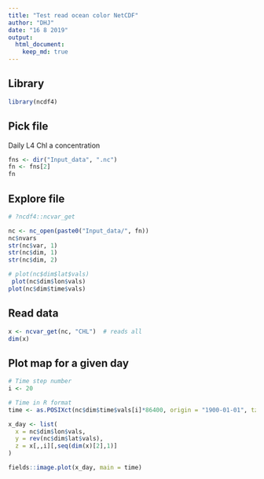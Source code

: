 ```yaml
---
title: "Test read ocean color NetCDF"
author: "DHJ"
date: "16 8 2019"
output: 
  html_document:
    keep_md: true
---
```



## Library
```r
library(ncdf4)
```

## Pick file  
Daily L4 Chl a concentration  
```r
fns <- dir("Input_data", ".nc")
fn <- fns[2]
fn
```

## Explore file
```r
# ?ncdf4::ncvar_get

nc <- nc_open(paste0("Input_data/", fn))
nc$nvars
str(nc$var, 1)
str(nc$dim, 1)
str(nc$dim, 2)

# plot(nc$dim$lat$vals)
 plot(nc$dim$lon$vals)
plot(nc$dim$time$vals)
```

## Read data
```r
x <- ncvar_get(nc, "CHL")  # reads all 
dim(x)
```

## Plot map for a given day
```r
# Time step number
i <- 20

# Time in R format 
time <- as.POSIXct(nc$dim$time$vals[i]*86400, origin = "1900-01-01", tz = "GMT")

x_day <- list(
  x = nc$dim$lon$vals,
  y = rev(nc$dim$lat$vals),
  z = x[,,i][,seq(dim(x)[2],1)]
)

fields::image.plot(x_day, main = time)
```


